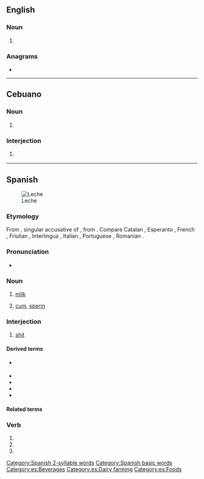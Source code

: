 {{also|leché|léché|lèche|-leche}}

==English==

===Noun===
{{en-noun}}

# {{archaic form of|lechwe|lang=en}}

===Anagrams===
* {{anagrams|en|Leech|chele|leech}}

----

==Cebuano==

===Noun===
{{ceb-noun|leche}}

# {{lb|ceb|dated}} {{alternative spelling of|letse|lang=ceb}}

===Interjection===
{{head|ceb|interjection}}

# {{lb|ceb|vulgar|offensive}} {{alternative spelling of|letse|lang=ceb}}

----

==Spanish==
[[File:Milk glass.jpg|thumb|Leche]]

===Etymology===
From {{inh|es|la|lactem|}}, singular accusative of {{m|la|lac|}}, from {{inh|es|ine-pro|*ǵlákts}}. Compare Catalan {{m|ca|llet|}}, Esperanto {{m|eo|lakto|}}, French {{m|fr|lait|}}, Friulian {{m|fur|lat|}}, Interlingua {{m|ia|lacte}}, Italian {{m|it|latte}}, Portuguese {{m|pt|leite|}}, Romanian {{m|ro|lapte|}}.

===Pronunciation===
* {{es-IPA}}

===Noun===
{{es-noun|f|leches}}

# {{lb|es|food}} [[milk]]
#: {{ux|es|Prefiero el café con '''leche''' y azúcar.|I prefer coffee with '''milk''' and sugar.}}
# {{lb|es|Spain|vulgar}} [[cum]], [[sperm]] {{gloss|semen fluid}}
#: {{syn|es|esperma}}

===Interjection===
{{head|es|interjection}}

# {{lb|es|vulgar|Spain}} [[shit]]

====Derived terms====
* {{sense|diminutive}} {{l|es|lechita}}
* {{l|es|arroz con leche}}
* {{l|es|lechería|g=f}}
* {{l|es|mala leche}}
* {{l|es|cagarse en la leche}}

====Related terms====
{{rel4
|lactar
|lácteo
|lechar
|lechero
|lechera
|lechoso
|lechuga
|lang=es}}

===Verb===
{{head|es|verb form}}

# {{es-verb form of|ending=ar|mood=subjunctive|tense=present|pers=1|number=singular|lechar}}
# {{es-verb form of|ending=ar|mood=subjunctive|tense=present|pers=2|formal=yes|number=singular|lechar}}
# {{es-verb form of|ending=ar|mood=subjunctive|tense=present|pers=3|number=singular|lechar}}

[[Category:Spanish 2-syllable words]]
[[Category:Spanish basic words]]
[[Category:es:Beverages]]
[[Category:es:Dairy farming]]
[[Category:es:Foods]]